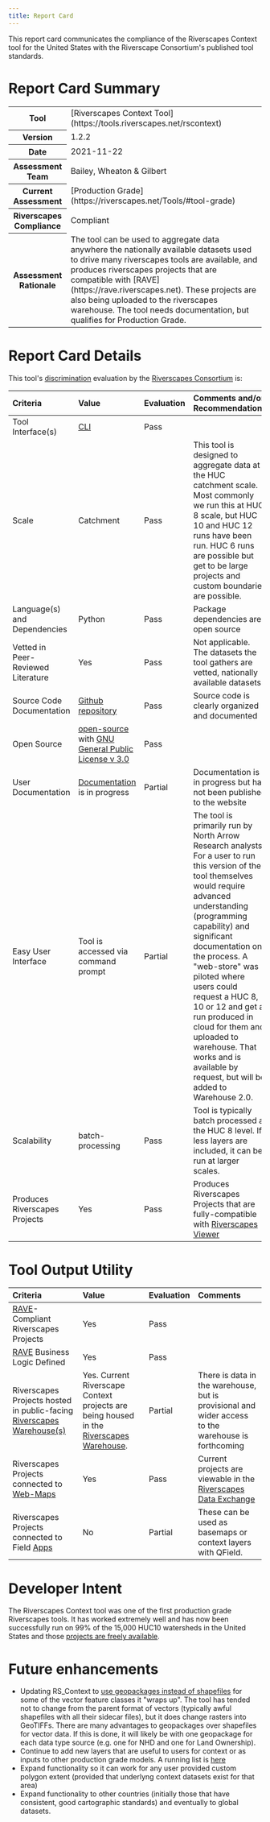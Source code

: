 ```yaml
---
title: Report Card
---
```


This report card communicates the compliance of the Riverscapes Context tool for the United States with the Riverscape Consortium's published tool standards.

# Report Card Summary

<table>
  <tr>
    <th>Tool</th>
    <td>[Riverscapes Context Tool](https://tools.riverscapes.net/rscontext)</td>
  </tr>
  <tr>
    <th>Version</th>
    <td>1.2.2</td>
  </tr>
  <tr>
    <th>Date</th>
    <td>2021-11-22</td>
  </tr>
  <tr>
    <th>Assessment Team</th>
    <td>Bailey, Wheaton & Gilbert</td>
  </tr>
  <tr>
    <th>Current Assessment</th>
    <td>[Production Grade](https://riverscapes.net/Tools/#tool-grade)</td>
  </tr>
  <tr>
    <th>Riverscapes Compliance</th>
    <td>Compliant</td>
  </tr>
  <tr>
    <th>Assessment Rationale</th>
    <td>
      The tool can be used to aggregate data anywhere the nationally available
      datasets used to drive many riverscapes tools are available, and produces
      riverscapes projects that are compatible with
      [RAVE](https://rave.riverscapes.net). These projects are also being
      uploaded to the riverscapes warehouse. The tool needs documentation, but
      qualifies for Production Grade.
    </td>
  </tr>
</table>

# Report Card Details

This tool's [discrimination](https://riverscapes.net/Tools/#model-discrimination) evaluation by the [Riverscapes Consortium](https://riverscapes.net) is:

| Criteria                           | Value                                                                                                                                                                                                                                  | Evaluation                                               | Comments and/or Recommendations                                                                                                                                                                                                                                                                                                                                                                                                                     |
| :--------------------------------- | :------------------------------------------------------------------------------------------------------------------------------------------------------------------------------------------------------------------------------------- | :------------------------------------------------------- | :-------------------------------------------------------------------------------------------------------------------------------------------------------------------------------------------------------------------------------------------------------------------------------------------------------------------------------------------------------------------------------------------------------------------------------------------------- |
| Tool Interface(s)                  | [CLI](https://en.wikipedia.org/wiki/Command-line_interface)                                                                                                                                                                            | Pass                                                        |                                                                                                                                                                                                                                                                                                                                                                                                                                                     |
| Scale                              | Catchment                                                                                                                                                                                                                              | Pass                                                        | This tool is designed to aggregate data at the HUC catchment scale. Most commonly we run this at HUC 8 scale, but HUC 10 and HUC 12 runs have been run. HUC 6 runs are possible but get to be large projects and custom boundaries are possible.                                                                                                                                                                                                    |
| Language(s) and Dependencies       | Python                                                                                                                                                                                                                                 | Pass                                                        | Package dependencies are open source                                                                                                                                                                                                                                                                                                                                                                                                                |
| Vetted in Peer-Reviewed Literature | Yes                                                                                                                                                                                                                                    | Pass                                                        | Not applicable. The datasets the tool gathers are vetted, nationally available datasets.                                                                                                                                                                                                                                                                                                                                                            |
| Source Code Documentation          | [Github repository](https://github.com/Riverscapes/riverscapes-tools/tree/master/packages/rscontext)                                                                                             | Pass    | Source code is clearly organized and documented                                                                                                                                                                                                                                                                                                                                                                                                     |
| Open Source                        | [open-source](https://github.com/Riverscapes/riverscapes-tools/tree/master/packages/rscontext) with [GNU General Public License v 3.0](https://github.com/Riverscapes/riverscapes-tools/blob/master/LICENSE) | Pass    |                                                                                                                                                                                                                                                                                                                                                                                                                                                     |
| User Documentation                 | [Documentation](http://tools.riverscapes.net/channel/) is in progress                                                                                                                                                                  | Partial | Documentation is in progress but has not been published to the website                                                                                                                                                                                                                                                                                                                                                                              |
| Easy User Interface                | Tool is accessed via command prompt                                                                                                                                                                                                    | Partial | The tool is primarily run by North Arrow Research analysts. For a user to run this version of the tool themselves would require advanced understanding (programming capability) and significant documentation on the process. A "web-store" was piloted where users could request a HUC 8, 10 or 12 and get a run produced in cloud for them and uploaded to warehouse. That works and is available by request, but will be added to Warehouse 2.0. |
| Scalability                        | batch-processing                                                                                                                                                                                                                       | Pass    | Tool is typically batch processed at the HUC 8 level. If less layers are included, it can be run at larger scales.                                                                                                                                                                                                                                                                                                                                  |
| Produces Riverscapes Projects      | Yes                                                                                                                                                                                                                                    | Pass    | Produces Riverscapes Projects that are fully-compatible with [Riverscapes Viewer](https://viewer.riverscapes.net)                                                                                                                                                                                                                                                                                                                                                   |

# Tool Output Utility

| Criteria                                                                                                                                      | Value                                                                                                                   | Evaluation                                               | Comments                                                                                                                                 |
| :-------                                                                                                                                      | :----                                                                                                                   | :---------                                               | :-------                                                                                                                                 |
| [RAVE](https://rave.riverscapes.net)- Compliant Riverscapes Projects                                                                          | Yes                                                                                                                     | Pass    |                                                                                                                                          |
| [RAVE](https://rave.riverscapes.net) Business Logic Defined                                                                                   | Yes                                                                                                                     | Pass    |                                                                                                                                          |
| Riverscapes Projects hosted in public-facing [Riverscapes Warehouse(s)](https://riverscapes.net/Data_Warehouses/#warehouse-explorer-concept)  | Yes. Current Riverscape Context projects are being housed in the [Riverscapes Warehouse](https://data.riverscapes.net). |  Partial | There is data in the warehouse, but is provisional and wider access to the warehouse is forthcoming                                      |
| Riverscapes Projects connected to [Web-Maps](https://riverscapes.net/Data_Warehouses#web-maps) <i class="fa fa-map-o" aria-hidden="true"></i> | Yes                                                                                                                     | Pass    | Current projects are viewable in the [Riverscapes Data Exchange](https://data.riverscapes.net) |
| Riverscapes Projects connected to Field [Apps](https://riverscapes.net//Data_Warehouses#apps---pwas)                                          | No                                                                                                                      | Partial | These can be used as basemaps or context layers with QField.                                                                             |

# Developer Intent

The Riverscapes Context tool was one of the first production grade Riverscapes tools. It has worked extremely well and has now been successfully run on 99% of the 15,000 HUC10 watersheds in the United States and those [projects are freely available](https://data.riverscapes.net).

# Future enhancements

- Updating RS_Context to [use geopackages instead of shapefiles](https://github.com/Riverscapes/riverscapes-tools/issues/135) for some of the vector feature classes it "wraps up". The tool has tended not to change from the parent format of vectors (typically awful shapefiles with all their sidecar files), but it does change rasters into GeoTIFFs. There are many advantages to geopackages over shapefiles for vector data. If this is done, it will likely be with one geopackage for each data type source (e.g. one for NHD and one for Land Ownership).
- Continue to add new layers that are useful to users for context or as inputs to other production grade models. A running list is [here](https://github.com/Riverscapes/riverscapes-tools/issues?q=is%3Aopen+is%3Aissue+label%3Aenhancement+label%3Apkg%3ARS-Context)
- Expand functionality so it can work for any user provided custom polygon extent (provided that underlyng context datasets exist for that area)
- Expand functionality to other countries (initially those that have consistent, good cartographic standards) and eventually to global datasets.
